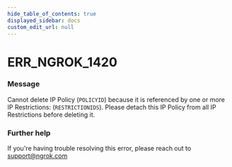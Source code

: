 ```yaml
---
hide_table_of_contents: true
displayed_sidebar: docs
custom_edit_url: null
---
```



# ERR_NGROK_1420

### Message
Cannot delete IP Policy (`POLICYID`) because it is referenced by one or more IP Restrictions: (`RESTRICTIONIDS`). Please detach this IP Policy from all IP Restrictions before deleting it.

### Further help
If you're having trouble resolving this error, please reach out to [support@ngrok.com](mailto:support@ngrok.com?subject=Help%20with%20ERR_NGROK_1420)


<ErrorDetails error='err_ngrok_1420' />
